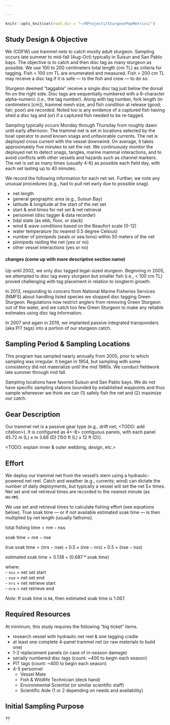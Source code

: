 ```yaml
---

---
```


<!-- Program Element Historical Details -->

```r

knitr::opts_knit$set(root.dir = "~/RProjects/SturgeonPopMetrics/")

```

## Study Design & Objective

We (CDFW) use trammel nets to catch mostly adult sturgeon. Sampling occurs late summer to mid-fall (Aug-Oct) typically in Suisun and San Pablo bays. The objective is to catch and then disc tag as many sturgeon as possible. We use 100 to 200 centimeters total length (cm TL) as criteria for tagging. Fish < 100 cm TL are enumerated and measured. Fish > 200 cm TL may receive a disc tag if it is safe --- to the fish and crew --- to do so.

Sturgeon deemed "taggable" receive a single disc tag just below the dorsal fin on the right side. Disc tags are sequentially numbered with a 6-character alpha-numeric (i.e., the tag number). Along with tag number, fork length (in centimeters [cm]), trammel mesh size, and fish condition at release (good; fair; poor) are recorded. Noted too is any evidence of a captured fish having shed a disc tag and (or) if a captured fish needed to be re-tagged.

Sampling typically occurs Monday through Thursday from roughly dawn until early afternoon. The trammel net is set in locations selected by the boat operator to avoid known snags and unfavorable currents. The net is deployed cross current with the vessel downwind. On average, it takes approximately five minutes to set the net. We continuously monitor the deployed net to detect snags, tangles, marine mammal interactions, and to avoid conflicts with other vessels and hazards such as channel markers. The net is set as many times (usually 4-6) as possible each field day, with each set lasting up to 40 minutes.

We record the following information for each net set. Further, we note any unusual procedures (e.g., had to pull net early due to possible snag).

- net length
- general geographic area (e.g., Suisun Bay)
- latitude & longitude at the start of the net set
- start & end times for net set & net retrieval
- personnel (disc tagger & data recorder)
- tidal state (as ebb, floor, or slack)
- wind & wave conditions based on the Beaufort scale (0-12)
- water temperature (to nearest 0.5 degree Celsius)
- number of pinnipeds (seals or sea lions) within 50 meters of the net
- pinnipeds raiding the net (yes or no)
- other vessel interactions (yes or no)

<!-- <TODO: more narrative for study description / design here> -->
<!-- - objective with data (mark-recapture) -->

#### changes  (come up with more descriptive section name)

Up until 2002, we only disc tagged legal-sized sturgeon. Beginning in 2005, we attempted to disc tag every sturgeon but smaller fish (i.e., < 100 cm TL) proved challenging with tag placement in relation to longterm growth. 

In 2013, responding to concers from National Marine Fisheries Services (NMFS) about handling listed species we stopped disc tagging Green Sturgeon. Regulations now restrict anglers from removing Green Sturgeon out of the water, and we catch too few Green Sturgeon to make any reliable estimates using disc tag information.

In 2007 and again in 2019, we implanted passive integrated transponders (aka PIT tags) into a portion of our sturgeon catch.

## Sampling Period & Sampling Locations

This program has sampled nearly annually from 2005, prior to which sampling was irregular. It began in 1954, but sampling with some consistency did not materialize until the mid 1980s. We conduct fieldwork late summer through mid fall.

Sampling locations have favored Suisun and San Pablo bays. We do not have specific sampling stations bounded by established waypoints and thus sample whereever we think we can (1) safely fish the net and (2) maximize our catch.

<!-- <TODO: more narrative including map of sampling locations> -->

## Gear Description

<!-- drift trammel nets (construction ?) -->

Our trammel net is a passive gear type (e.g., drift net; <TODO: add citation>). It is configured as 4<-8> contiguous panels, with each panel 45.72 m (L) x m 3.66 (D) [150 ft (L) x 12 ft (D)]. 

<TODO: explain inner & outer webbing, design, etc.>

## Effort

We deploy our trammel net from the vessel's stern using a hydraulic-powered net reel. Catch and weather (e.g., currents; wind) can dictate the number of daily deployments, but typically a vessel will set the net 5&pm; times. Net set and net retrieval times are recorded to the nearest minute (as `HH:MM`).

We use set and retrieval times to calculate fishing effort (see equations below). True soak time --- or if not available estimated soak time --- is then multiplied by net length (usually fathoms).

$\text{total fishing time}=\text{nre}-\text{nss}$  

$\text{soak time}=\text{nre}-\text{nse}$  

$\text{true soak time}={(\text{nrs} - \text{nse})+0.5\times(\text{nre} - \text{nrs})+0.5\times(\text{nse} - \text{nss})}$  

$\text{estimated soak time}=0.138 + (0.687 * \text{soak time})$  

where:  
- `nss` = net set start  
- `nse` = net set end  
- `nrs` = net retrieve start  
- `nre` = net retrieve end  

<!-- *Note*: explain 0.5 in true soak time -->
*Note*: If soak time is `NA`, then estimated soak time is 1.067.

<!-- <TODO: describe soak times; number sets per location per day; Describe how gear is used per site visit (Include table summarizing number of samples per gear type and sampling period (e.g. per month) per year.)> -->

## Required Resources

At minimum, this study requires the following "big ticket" items.

- research vessel with hydraulic net reel & one tagging cradle
- at least one complete 4-panel trammel net (or raw materials to build one)
- 1-2 replacement panels (in case of in-season damage)
- serially numbered disc tags (count: ~400 to begin each season)
- PIT tags (count: ~400 to begin each season)
- 4-5 personnel
  + Vessel Mate
  + Fish & Wildlife Technician (deck hand)
  + Environmental Scientist (or similar scientific staff)
  + Scientific Aide (1 or 2 depending on needs and availability)

## Initial Sampling Purpose

??
